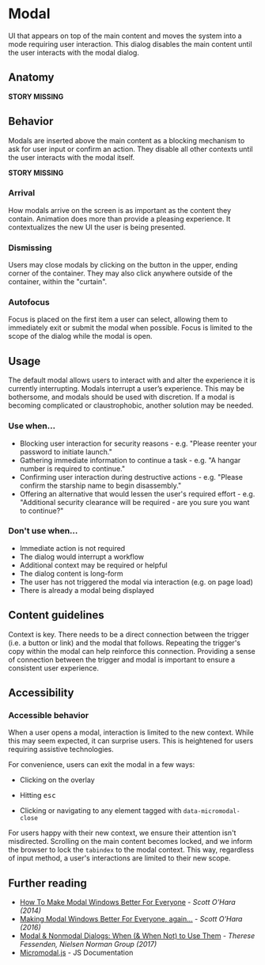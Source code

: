 # Modal

UI that appears on top of the main content and moves the system into a mode requiring user interaction. This dialog disables the main content until the user interacts with the modal dialog.

## Anatomy

**STORY MISSING**

## Behavior

Modals are inserted above the main content as a blocking mechanism to ask for user input or confirm an action. They disable all other contexts until the user interacts with the modal itself.

**STORY MISSING**

### Arrival

How modals arrive on the screen is as important as the content they contain. Animation does more than provide a pleasing experience. It contextualizes the new UI the user is being presented.

### Dismissing

Users may close modals by clicking on the button in the upper, ending corner of the container. They may also click anywhere outside of the container, within the "curtain".

### Autofocus

Focus is placed on the first item a user can select, allowing them to immediately exit or submit the modal when possible. Focus is limited to the scope of the dialog while the modal is open.

## Usage

The default modal allows users to interact with and alter the experience it is currently interrupting. Modals interrupt a user’s experience. This may be bothersome, and modals should be used with discretion. If a modal is becoming complicated or claustrophobic, another solution may be needed.

### Use when...

- Blocking user interaction for security reasons - e.g. "Please reenter your password to initiate launch."
- Gathering immediate information to continue a task - e.g. "A hangar number is required to continue."
- Confirming user interaction during destructive actions - e.g. "Please confirm the starship name to begin disassembly."
- Offering an alternative that would lessen the user's required effort - e.g. "Additional security clearance will be required - are you sure you want to continue?"

### Don't use when...

- Immediate action is not required
- The dialog would interrupt a workflow
- Additional context may be required or helpful
- The dialog content is long-form
- The user has not triggered the modal via interaction (e.g. on page load)
- There is already a modal being displayed

## Content guidelines

Context is key. There needs to be a direct connection between the trigger (i.e. a button or link) and the modal that follows. Repeating the trigger's copy within the modal can help reinforce this connection. Providing a sense of connection between the trigger and modal is important to ensure a consistent user experience.

## Accessibility

### Accessible behavior

When a user opens a modal, interaction is limited to the new context. While this may seem expected, it can surprise users. This is heightened for users requiring assistive technologies.

For convenience, users can exit the modal in a few ways:

- Clicking on the overlay

- Hitting <kbd>esc</kbd>

- Clicking or navigating to any element tagged with `data-micromodal-close`

For users happy with their new context, we ensure their attention isn't misdirected. Scrolling on the main content becomes locked, and we inform the browser to lock the `tabindex` to the modal context. This way, regardless of input method, a user's interactions are limited to their new scope.

## Further reading

- [How To Make Modal Windows Better For Everyone](https://www.smashingmagazine.com/2014/09/making-modal-windows-better-for-everyone/) - <cite>Scott O'Hara (2014)</cite>
- [Making Modal Windows Better For Everyone, again...](https://www.scottohara.me/blog/2016/09/07/revised-modal-window.html) - <cite>Scott O'Hara (2016)</cite>
- [Modal & Nonmodal Dialogs: When (& When Not) to Use Them](https://www.nngroup.com/articles/modal-nonmodal-dialog/) - <cite>Therese Fessenden, Nielsen Norman Group (2017)</cite>
- [Micromodal.js](https://micromodal.now.sh/) - JS Documentation
